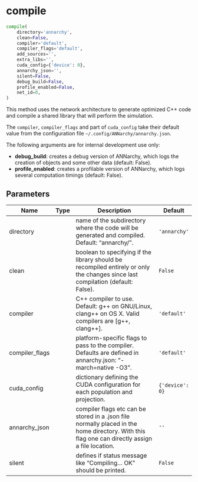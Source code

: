 # compile { #ANNarchy.generator.compile }

```python
compile(
    directory='annarchy',
    clean=False,
    compiler='default',
    compiler_flags='default',
    add_sources='',
    extra_libs='',
    cuda_config={'device': 0},
    annarchy_json='',
    silent=False,
    debug_build=False,
    profile_enabled=False,
    net_id=0,
)
```

This method uses the network architecture to generate optimized C++ code and compile a shared library that will perform the simulation.

The ``compiler``, ``compiler_flags`` and part of ``cuda_config`` take their default value from the configuration file ``~/.config/ANNarchy/annarchy.json``.

The following arguments are for internal development use only:

* **debug_build**: creates a debug version of ANNarchy, which logs the creation of objects and some other data (default: False).
* **profile_enabled**: creates a profilable version of ANNarchy, which logs several computation timings (default: False).

## Parameters {.doc-section .doc-section-parameters}

| Name           | Type   | Description                                                                                                                                     | Default         |
|----------------|--------|-------------------------------------------------------------------------------------------------------------------------------------------------|-----------------|
| directory      |        | name of the subdirectory where the code will be generated and compiled. Default: "annarchy/".                                                   | `'annarchy'`    |
| clean          |        | boolean to specifying if the library should be recompiled entirely or only the changes since last compilation (default: False).                 | `False`         |
| compiler       |        | C++ compiler to use. Default: g++ on GNU/Linux, clang++ on OS X. Valid compilers are [g++, clang++].                                            | `'default'`     |
| compiler_flags |        | platform-specific flags to pass to the compiler. Defaults are defined in annarchy.json: "-march=native -O3".                                    | `'default'`     |
| cuda_config    |        | dictionary defining the CUDA configuration for each population and projection.                                                                  | `{'device': 0}` |
| annarchy_json  |        | compiler flags etc can be stored in a .json file normally placed in the home directory. With this flag one can directly assign a file location. | `''`            |
| silent         |        | defines if status message like "Compiling... OK" should be printed.                                                                             | `False`         |